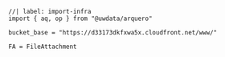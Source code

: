 ```ojs
//| label: import-infra
import { aq, op } from "@uwdata/arquero"

bucket_base = "https://d33173dkfxwa5x.cloudfront.net/www/"

FA = FileAttachment
```
